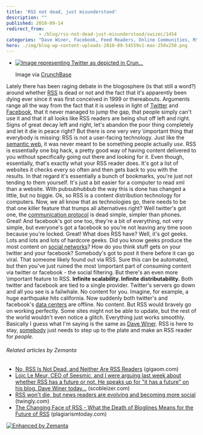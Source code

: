 ```yaml
---
title: 'RSS not dead, just misunderstood'
description: ""
published: 2010-09-14
redirect_from: 
            - /blog/rss-not-dead-just-misunderstood/swizec/1454
categories: "Dave Winer, Facebook, Feed Readers, Online Communities, RSS, Social network, Technology, Twitter, Uncategorized"
hero: ./img/blog-wp-content-uploads-2010-09-54559v1-max-250x250.png
---
```

- [![Image representing Twitter as depicted in Crun...](./img/blog-wp-content-uploads-2010-09-54559v1-max-250x250.png "Image representing Twitter as depicted in Crun...")](http://www.crunchbase.com/company/twitter)

  Image via [CrunchBase](http://www.crunchbase.com)

Lately there has been raging debate in the blogosphere (is that still a word?) around whether [RSS](http://en.wikipedia.org/wiki/RSS "RSS") is dead or not and the fact that it&#x27;s apparently been dying ever since it was first conceived in 1999 or thereabouts. Arguments range all the way from the fact that it is useless in light of [Twitter](http://twitter.com "Twitter") and [Facebook](http://facebook.com "Facebook"), that it never managed to jump the gap, that people simply can&#x27;t use it and that it all looks like RSS readers are being shut off left and right. Signs of great decay left and right, let&#x27;s abandon the poor thing completely and let it die in peace right? But there is one very very \\important thing that everybody is missing: RSS is not a user-facing technology. Just like the [semantic web](http://semanticweb.org "Semantic Web"), it was never meant to be something people actually _use_. RSS is essentially one big hack, a pretty good way of having content delivered to you without specifically going out there and looking for it. Even though, essentially, that&#x27;s exactly what your RSS reader does. It&#x27;s got a list of websites it checks every so often and then gets back to you with the results. In that regard it&#x27;s essentially a bunch of bookmarks, you&#x27;re just not tending to them yourself. It&#x27;s just a bit easier for a computer to read xml than a website. With pubsubhubbub the way this is done has changed a little, but no biggie. Ok, so RSS is a content distribution technology for computers. Now, we all know that as technologies go, there needs to be that one killer feature that trumps all alternatives right? Well twitter&#x27;s got one, the [communication protocol](http://en.wikipedia.org/wiki/Communications_protocol "Communications protocol") is dead simple, simpler than phones. Great! And facebook&#x27;s got one too, they&#x27;re a bit of everything, not very simple, but everyone&#x27;s got a facebook so you&#x27;re not leaving any time soon because you&#x27;re locked. Great! What does RSS have? Well, it&#x27;s got geeks. Lots and lots and lots of hardcore geeks. Did you know geeks produce the most content on [social networks](http://en.wikipedia.org/wiki/Social_network "Social network")? How do you think stuff gets on your twitter and your facebook? Somebody&#x27;s got to post it there before it can go viral. That someone likely found out via RSS. Sure this can be automated, but then you&#x27;ve just ruined the most \\important part of consuming content via twitter or facebook - the social filtering. But there&#x27;s an even more \\important feature to RSS. **Infinite scalability. Infinite distributability.** Both twitter and facebook are tied to a single provider. Twitter&#x27;s servers go down and all you see is a failwhale. No content for you. Imagine, for example, a huge earthquake hits california. Now suddenly both twitter&#x27;s and facebook&#x27;s [data centers](http://en.wikipedia.org/wiki/Data_center "Data center") are offline. No content. But RSS would bravely go on working perfectly. Some sites might not be able to update, but the rest of the world wouldn&#x27;t even notice a glitch. Everything just works smoothly. Basically I guess what I&#x27;m saying is the same as [Dave Winer](http://scripting.com/stories/2010/09/13/howToRebootRss.html). RSS is here to stay, [somebody](http://lazyreadr.com/) just needs to step up to the plate and make an RSS reader for _people._

###### Related articles by Zemanta

- [No, RSS Is Not Dead, and Neither Are RSS Readers](http://gigaom.com/2010/09/13/no-rss-is-not-dead-and-neither-are-rss-readers/) (gigaom.com)
- [Loic Le Meur, CEO of Seesmic, and I were arguing last week about whether RSS has a future or not. He speaks up for &quot;it has a future&quot; on his blog. Dave Winer today...](http://scobleizer.com/2010/09/13/reboot-rss-readers-sorry-that-train-has-left-the-station/) (scobleizer.com)
- [RSS won&#x27;t die, but news readers are evolving and becoming more social](http://blog.twingly.com/2010/09/14/rss-wont-die-but-news-readers-are-evolving-and-becoming-more-social/) (twingly.com)
- [The Changing Face of RSS - What the Death of Bloglines Means for the Future of RSS](http://www.plagiarismtoday.com/2010/09/13/the-changing-face-of-rss/) (plagiarismtoday.com)

[![Enhanced by Zemanta](http://img.zemanta.com/zemified_e.png?x-id=fd148594-8cfe-4036-aca0-4e36d387ae45)](http://www.zemanta.com/ "Enhanced by Zemanta")